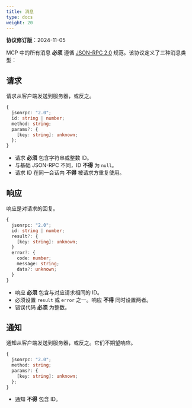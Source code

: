 ```yaml
---
title: 消息
type: docs
weight: 20
---
```


<Info>**协议修订版**：2024-11-05</Info>

MCP 中的所有消息 **必须** 遵循 [JSON-RPC 2.0](https://www.jsonrpc.org/specification) 规范。该协议定义了三种消息类型：

## 请求

请求从客户端发送到服务器，或反之。

```typescript
{
  jsonrpc: "2.0";
  id: string | number;
  method: string;
  params?: {
    [key: string]: unknown;
  };
}
```

- 请求 **必须** 包含字符串或整数 ID。
- 与基础 JSON-RPC 不同，ID **不得** 为 `null`。
- 请求 ID 在同一会话内 **不得** 被请求方重复使用。

## 响应

响应是对请求的回复。

```typescript
{
  jsonrpc: "2.0";
  id: string | number;
  result?: {
    [key: string]: unknown;
  }
  error?: {
    code: number;
    message: string;
    data?: unknown;
  }
}
```

- 响应 **必须** 包含与对应请求相同的 ID。
- 必须设置 `result` 或 `error` 之一。响应 **不得** 同时设置两者。
- 错误代码 **必须** 为整数。

## 通知

通知从客户端发送到服务器，或反之。它们不期望响应。

```typescript
{
  jsonrpc: "2.0";
  method: string;
  params?: {
    [key: string]: unknown;
  };
}
```

- 通知 **不得** 包含 ID。